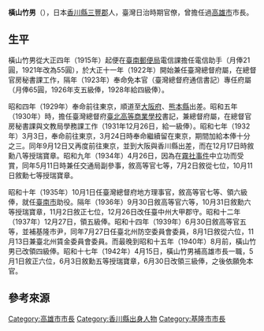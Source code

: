 {{japanese|橫山 竹男|よこやま たけお|Yokoyama Takeo|image=Takeo Yokoyama.jpg}}
'''橫山竹男'''（{{bd|1895年|8月18日|？}}），日本[[香川縣|香川縣]][[三豐郡|三豐郡]]人，臺灣日治時期官僚，曾擔任過[[高雄市_(州轄市)|高雄市]]市長{{r|胡}}。

== 生平 ==
橫山竹男從大正四年（1915年）起便在[[臺南郵便局|臺南郵便局]]電信課擔任電信助手（月俸21圓，1921年改為55圓），於大正十一年（1922年）開始兼任臺灣總督府屬，在總督官房秘書課工作，隔年（1923年）奉命免本官（臺灣總督府通信書記）專任府屬（月俸65圓，1926年支五級俸，1928年給四級俸）{{r|胡}}。

昭和四年（1929年）奉命前往東京，順道至[[大阪府|大阪府]]、[[熊本縣|熊本縣]]出差{{r|胡}}。昭和五年（1930年）時，擔任臺灣總督府[[臺北高等商業學校|臺北高等商業學校]]書記，兼總督府屬，在總督官房秘書課與文教局學務課工作（1931年12月26日，給一級俸）{{r|胡}}。昭和七年（1932年）3月3日，奉命前往東京，3月24日時奉命繼續留在東京，期間加給本俸十分之三{{r|胡}}。同年9月12日又再度前往東京，並到大阪與香川縣出差，而在12月17日時敘勳八等授瑞寶章{{r|胡}}。昭和九年（1934年）4月26日，因為在[[霧社事件|霧社事件]]中立功而受賞，同年5月11日時兼任交通局副參事，敘高等官七等，7月2日敘從七位，10月11日敘勳七等授瑞寶章{{r|胡}}。

昭和十年（1935年）10月1日任臺灣總督府地方理事官，敘高等官七等、領六級俸，就任[[臺南市_(州轄市)|臺南市]]助役{{r|胡}}。隔年（1936年）9月30日敘高等官六等，10月31日敘勳六等授瑞寶章，11月2日敘正七位，12月26日改任臺中州大甲郡守{{r|胡}}。昭和十二年（1937年）12月27日，領五級俸{{r|胡}}。昭和十四年（1939年）6月30日敘高等官五等，並補基隆市尹，同年7月27日任臺北州防空委員會委員，8月1日敘從六位，11月13日兼臺北州賃金委員會委員{{r|胡}}。而最晚到昭和十五年（1940年）8月前，橫山竹男已改領四級俸{{r|胡}}。昭和十七年（1942年）4月15日，橫山竹男補高雄市長一職，5月1日敘正六位，6月3日敘勳五等授瑞寶章，6月30日改領三級俸，之後依願免本官{{r|胡}}。

== 參考來源 ==
{{reflist|refs=
<ref name="胡">{{Cite journal|author=胡巨川 |title= 〈日治時期旅居高雄的日本人士簡介（下）〉|journal=《高市文獻》|volume=18 |issue=4 |publisher=高雄市文獻委員會 |location=高雄市前金區中正四路211號5樓之3  |pages=120頁 |date=2005年12月}}</ref>
}}
{{高雄市市長}}

[[Category:高雄市市長|Category:高雄市市長]]
[[Category:香川縣出身人物|Category:香川縣出身人物]]
[[Category:基隆市市長|Category:基隆市市長]]